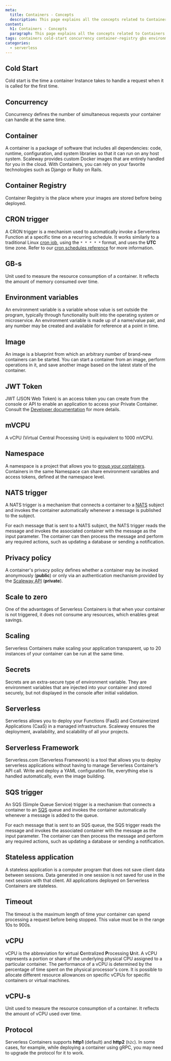 ```yaml
---
meta:
  title: Containers - Concepts
  description: This page explains all the concepts related to Containers
content:
  h1: Containers - Concepts
  paragraph: This page explains all the concepts related to Containers
tags: containers cold-start concurrency container-registry gbs environment-variables jwt vcpu 
categories:
  - serverless
---
```


## Cold Start

Cold start is the time a container Instance takes to handle a request when it is called for the first time.

## Concurrency

Concurrency defines the number of simultaneous requests your container can handle at the same time.

## Container 

A container is a package of software that includes all dependencies: code, runtime, configuration, and system libraries so that it can run on any host system. Scaleway provides custom Docker images that are entirely handled for you in the cloud. With Containers, you can rely on your favorite technologies such as Django or Ruby on Rails.

## Container Registry 

Container Registry is the place where your images are stored before being deployed.

## CRON trigger

A CRON trigger is a mechanism used to automatically invoke a Serverless Function at a specific time on a recurring schedule. It works similarly to a traditional Linux [cron job](https://en.wikipedia.org/wiki/Cron), using the `* * * * *` format, and uses the **UTC** time zone. Refer to our [cron schedules reference](/serverless/containers/reference-content/cron-schedules/) for more information.

## GB-s

Unit used to measure the resource consumption of a container. It reflects the amount of memory consumed over time.

## Environment variables

An environment variable is a variable whose value is set outside the program, typically through functionality built into the operating system or microservice. An environment variable is made up of a name/value pair, and any number may be created and available for reference at a point in time.

## Image

An image is a blueprint from which an arbitrary number of brand-new containers can be started. You can start a container from an image, perform operations in it, and save another image based on the latest state of the container.

## JWT Token

JWT (JSON Web Token) is an access token you can create from the console or API to enable an application to access your Private Container. Consult the [Developer documentation](https://www.scaleway.com/en/developers/api/serverless-containers/#path-tokens) for more details.

## mVCPU

A vCPU (Virtual Central Processing Unit) is equivalent to 1000 mVCPU.

## Namespace

A namespace is a project that allows you to [group your containers](/serverless/containers/how-to/create-a-containers-namespace/). Containers in the same Namespace can share environment variables and access tokens, defined at the namespace level.

## NATS trigger

A NATS trigger is a mechanism that connects a container to a [NATS](/serverless/messaging/concepts/#nats) subject and invokes the container automatically whenever a message is published to the subject.

For each message that is sent to a NATS subject, the NATS trigger reads the message and invokes the associated container with the message as the input parameter.
The container can then process the message and perform any required actions, such as updating a database or sending a notification.

## Privacy policy

A container's privacy policy defines whether a container may be invoked anonymously (**public**) or only via an authentication mechanism provided by the [Scaleway API](https://www.scaleway.com/en/developers/api/serverless-containers/#authentication) (**private**).

## Scale to zero

One of the advantages of Serverless Containers is that when your container is not triggered, it does not consume any resources, which enables great savings.

## Scaling

Serverless Containers make scaling your application transparent, up to 20 instances of your container can be run at the same time.

## Secrets

Secrets are an extra-secure type of environment variable. They are environment variables that are injected into your container and stored securely, but not displayed in the console after initial validation.

## Serverless

Serverless allows you to deploy your Functions (FaaS) and Containerized Applications (CaaS) in a managed infrastructure. Scaleway ensures the deployment, availability, and scalability of all your projects.

## Serverless Framework

Serverless.com (Serverless Framework) is a tool that allows you to deploy serverless applications without having to manage Serverless Container’s API call. Write and deploy a YAML configuration file, everything else is handled automatically, even the image building.

## SQS trigger

An SQS (Simple Queue Service) trigger is a mechanism that connects a container to an [SQS](/serverless/messaging/concepts/#sqs) queue and invokes the container automatically whenever a message is added to the queue.

For each message that is sent to an SQS queue, the SQS trigger reads the message and invokes the associated container with the message as the input parameter.
The container can then process the message and perform any required actions, such as updating a database or sending a notification.

## Stateless application

A stateless application is a computer program that does not save client data between sessions. Data generated in one session is not saved for use in the next session with that client. All applications deployed on Serverless Containers are stateless.

## Timeout

The timeout is the maximum length of time your container can spend processing a request before being stopped. This value must be in the range 10s to 900s.

## vCPU

vCPU is the abbreviation for **v**irtual **C**entralized **P**rocessing **U**nit. A vCPU represents a portion or share of the underlying physical CPU assigned to a particular container.
The performance of a vCPU is determined by the percentage of time spent on the physical processor's core. It is possible to allocate different resource allowances on specific vCPUs for specific containers or virtual machines.

## vCPU-s

Unit used to measure the resource consumption of a container. It reflects the amount of vCPU used over time.

## Protocol

Serverless Containers supports **http1** (default) and **http2** (`h2c`). In some cases, for example, while deploying a container using gRPC, you may need to upgrade the protocol for it to work.